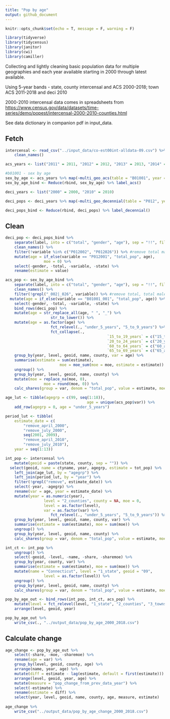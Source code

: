 ```yaml
---
title: "Pop by age"
output: github_document
---
```


```r
knitr::opts_chunk$set(echo = T, message = F, warning = F)
```

```r
library(tidyverse)
library(tidycensus)
library(janitor)
library(cwi)
library(camiller)
```

Collecting and lightly cleaning basic population data for multiple
geographies and each year available starting in 2000 through latest
available.

Using 5-year bands - state, county intercensal and ACS 2000-2018; town ACS 2011-2018 and deci 2010

2000-2010 intercensal data comes in spreadsheets from
<https://www.census.gov/data/datasets/time-series/demo/popest/intercensal-2000-2010-counties.html>

See data dictionary in companion pdf in input_data.

## Fetch

```r
intercensal <- read_csv("../input_data/co-est00int-alldata-09.csv") %>%
	clean_names()

acs_years <- list("2011" = 2011, "2012" = 2012, "2013" = 2013, "2014" = 2014, "2015" = 2015, "2016" = 2016, "2017" = 2017, "2018" = 2018)

#b01001 - sex by age
sex_by_age <- acs_years %>% map(~multi_geo_acs(table = "B01001", year = ., new_england = F))
sex_by_age_bind <- Reduce(rbind, sex_by_age) %>% label_acs()

deci_years <- list("2000" = 2000, "2010" = 2010)

deci_pops <- deci_years %>% map(~multi_geo_decennial(table = "P012", year = .))

deci_pops_bind <- Reduce(rbind, deci_pops) %>% label_decennial() 
```

## Clean

```r
deci_pop <- deci_pops_bind %>% 
	separate(label, into = c("total", "gender", "age"), sep = "!!", fill = "right") %>% 
	clean_names() %>% 
	filter(!variable %in% c("P012002", "P012026")) %>% #remove total male, total female
	mutate(age = if_else(variable == "P012001", "total_pop", age),
				 moe = 0) %>% 
	select(-gender, -total, -variable, -state) %>% 
	rename(estimate = value)

acs_pop <- sex_by_age_bind %>%
	separate(label, into = c("total", "gender", "age"), sep = "!!", fill = "right") %>% 
	clean_names() %>%
	filter(!grepl("_002|_026", variable)) %>% #remove total, total male, total female
  mutate(age = if_else(variable == "B01001_001", "total_pop", age)) %>% 
	select(-gender, -total, -variable, -state) %>% 
	bind_rows(deci_pop) %>% 
	mutate(age = str_replace_all(age, " ", "_") %>% 
				 	str_to_lower()) %>% 
	mutate(age = as.factor(age) %>% 
				 	fct_relevel(., "under_5_years", "5_to_9_years") %>% 
				 	fct_collapse(.,
				 							 `15_to_19_years` = c("15_to_17_years", "18_and_19_years"),
				 							 `20_to_24_years` = c("20_years", "21_years", "22_to_24_years"),
				 							 `60_to_64_years` = c("60_and_61_years", "62_to_64_years"),
				 							 `65_to_69_years` = c("65_and_66_years", "67_to_69_years"))) %>% 
	group_by(year, level, geoid, name, county, var = age) %>% 
	summarise(estimate = sum(estimate),
						moe = moe_sum(moe = moe, estimate = estimate)) %>% 
	ungroup() %>% 
	group_by(year, level, geoid, name, county) %>% 
	mutate(moe = replace_na(moe, 0),
				 moe = round(moe, 0)) %>% 
	calc_shares(group = var, denom = "total_pop", value = estimate, moe = moe)

age_lut <- tibble(agegrp = c(99, seq(1:18)),
									age = unique(acs_pop$var)) %>% 
	add_row(agegrp = 0, age = "under_5_years")

period_lut <- tibble(
	estimate_date = c(
		"remove_april_2000",
		"remove_july_2000",
		seq(2001, 2009),
		"remove_april_2010",
		"remove_july_2010"),
	year = seq(1:13))

int_pop <- intercensal %>% 
	mutate(geoid = paste(state, county, sep = "")) %>% 
  select(geoid, name = ctyname, year, agegrp, estimate = tot_pop) %>% 
	left_join(age_lut, by = "agegrp") %>% 
	left_join(period_lut, by = "year") %>% 
	filter(!grepl("remove", estimate_date)) %>% 
	select(-year, -agegrp) %>% 
	rename(var = age, year = estimate_date) %>% 
	mutate(year = as.numeric(year),
				 level = "2_counties", county = NA, moe = 0,
				 level = as.factor(level),
				 var = as.factor(var) %>% 
				 	fct_relevel(., "under_5_years", "5_to_9_years")) %>% 
	group_by(year, level, geoid, name, county, var) %>% 
	summarise(estimate = sum(estimate), moe = sum(moe)) %>% 
	ungroup() %>% 
	group_by(year, level, geoid, name, county) %>% 
	calc_shares(group = var, denom = "total_pop", value = estimate, moe = moe)

int_ct <- int_pop %>% 
	ungroup() %>% 
	select(-geoid, -level, -name, -share, -sharemoe) %>% 
	group_by(year, county, var) %>% 
	summarise(estimate = sum(estimate), moe = sum(moe)) %>% 
	mutate(name = "Connecticut", level = "1_state", geoid = "09",
				 level = as.factor(level)) %>% 
	ungroup() %>% 
	group_by(year, level, geoid, name, county) %>% 
	calc_shares(group = var, denom = "total_pop", value = estimate, moe = moe)

pop_by_age_out <- bind_rows(int_pop, int_ct, acs_pop) %>% 
	mutate(level = fct_relevel(level, "1_state", "2_counties", "3_towns")) %>% 
	arrange(level, geoid, year)

pop_by_age_out %>% 
	write_csv(., "../output_data/pop_by_age_2000_2018.csv")
```

## Calculate change

```r
age_change <- pop_by_age_out %>%
	select(-share, -moe, -sharemoe) %>%
	rename(age = var) %>% 
	group_by(level, geoid, county, age) %>%
	arrange(name, year, age) %>%
	mutate(diff = estimate - lag(estimate, default = first(estimate))) %>%
	arrange(level, geoid, year, age) %>%
	mutate(measure = "pop_change_from_prev_data_year") %>%
	select(-estimate) %>%
	rename(estimate = diff) %>% 
	select(year, level, geoid, name, county, age, measure, estimate)
	
age_change %>% 
	write_csv("../output_data/pop_by_age_change_2000_2018.csv")
```